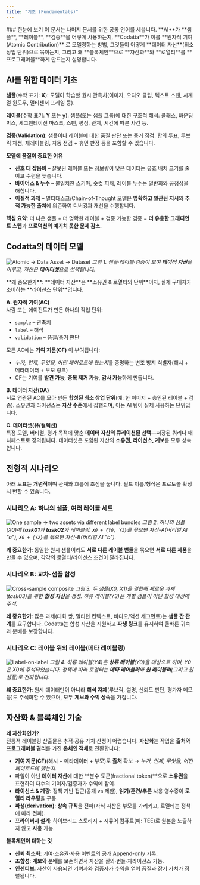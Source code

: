 ```yaml
---
title: "기초 (Fundamentals)"
---
```


<Tip>
### 한눈에 보기
이 문서는 나머지 문서를 위한 공통 언어를 세웁니다. **AI**가 **샘플**, **레이블**, **검증**을 어떻게 사용하는지, **Codatta**가 이를 **원자적 기여(Atomic Contribution)** 로 모델링하는 방법, 그것들이 어떻게 **데이터 자산**(최소 상업 단위)으로 묶이는지, 그리고 왜 **블록체인**으로 **자산화**와 **로열티**를 **프로그래머블**하게 만드는지 설명합니다.
</Tip>

## AI를 위한 데이터 기초

**샘플**(수학 표기: **X**): 모델이 학습할 원시 관측치(이미지, 오디오 클립, 텍스트 스팬, 시계열 윈도우, 멀티센서 프레임 등).

**레이블**(수학 표기: **Y** 또는 **y**): 샘플(또는 샘플 그룹)에 대한 구조적 해석: 클래스, 바운딩 박스, 세그멘테이션 마스크, 스팬, 평점, 관계, 시간에 따른 사건 등.

**검증(Validation)**: 샘플이나 레이블에 대한 품질 판단 또는 증거 점검. 합의 투표, 루브릭 채점, 재레이블링, 자동 점검 + 휴먼 판정 등을 포함할 수 있습니다.

**모델에 품질이 중요한 이유**
- **신호 대 잡음비** – 잘못된 레이블 또는 정보량이 낮은 데이터는 유효 배치 크기를 줄이고 수렴을 늦춥니다.  
- **바이어스 & 누수** – 불일치한 스키마, 숏컷 피처, 레이블 누수는 일반화와 공정성을 해칩니다.  
- **이질적 과제** – 멀티태스크/Chain-of-Thought 모델은 **명확하고 일관된 지시**와 **추적 가능한 출처**에 의존하여 디버깅과 개선을 수행합니다.

**핵심 요약**: 더 나은 샘플 + 더 명확한 레이블 + 검증 가능한 검증 =
**더 유용한 그래디언트 스텝**과 **프로덕션의 예기치 못한 문제 감소**.

## Codatta의 데이터 모델

![Atomic → Data Asset → Dataset](/en/diagrams/data_assetify_model.png)
*그림 1. 샘플·레이블·검증이 모여 **데이터 자산**을 이루고, 자산은 **데이터셋**으로 선택됩니다.*

<Callout icon="key" color="#FFC107" iconType="regular">
**왜 중요한가**: **데이터 자산**은 **소유권 & 로열티의 단위**이자, 실제 구매자가 소비하는 **라이선스 단위**입니다.
</Callout>

**A. 원자적 기여(AC)**  
사람 또는 에이전트가 만든 하나의 작업 단위:
- `sample` – 관측치
- `label` – 해석
- `validation` – 품질/증거 판단

모든 AC에는 **기여 지문(CF)** 이 부여됩니다:
- *누가, 언제, 무엇을, 어떤 페이로드에 했는지*를 증명하는 변조 방지 식별자(해시 + 메타데이터 + 부모 링크)
- CF는 기여를 **발견 가능**, **중복 제거 가능**, **감사 가능**하게 만듭니다.

**B. 데이터 자산(DA)**  
서로 연관된 AC를 모아 만든 **합성된 최소 상업 단위**(예: 한 이미지 + 승인된 레이블 + 검증). 소유권과 라이선스는 **자산 수준**에서 집행되며, 이는 AI 팀이 실제 사용하는 단위입니다.

**C. 데이터셋(뷰/컬렉션)**  
특정 모델, 버티컬, 평가 목적에 맞춘 **데이터 자산의 큐레이션된 선택**—저장된 쿼리나 매니페스트로 정의됩니다. 데이터셋은 포함된 자산의 **소유권, 라이선스, 계보**를 모두 상속합니다.

## 전형적 시나리오

<Warning> 아래 도표는 **개념적**이며 관계와 흐름에 초점을 둡니다. 필드 이름/형식은 프로토콜 확정 시 변할 수 있습니다. </Warning>

### 시나리오 A: 하나의 샘플, 여러 레이블 세트
![One sample → two assets via different label bundles](/en/diagrams/pattern01_sample_multi_label.png)
*그림 2. 하나의 샘플(X0)에 **task01**과 **task02**가 레이블링. `X0 + {Y0, Y1}`를 묶으면 자산-A(버티컬 AI "a"), `X0 + {Y2}`를 묶으면 자산-B(버티컬 AI "b").*

**왜 중요한가**: 동일한 원시 샘플이라도 **서로 다른 레이블 번들**을 묶으면 **서로 다른 제품**을 만들 수 있으며, 각각의 로열티/라이선스 조건이 달라집니다.

### 시나리오 B: 교차-샘플 합성
![Cross-sample composite](/en/diagrams/pattern02_cross_sample.png)
*그림 3. 두 샘플(X0, X1)을 결합해 새로운 과제(task03)를 위한 **합성 자산**을 생성. 하류 레이블(Y3)은 개별 샘플이 아닌 합성 대상에 주석.*

**왜 중요한가**: 많은 과제(대화 쌍, 멀티턴 컨텍스트, 비디오/액션 세그먼트)는 **샘플 간 관계**를 요구합니다. Codatta는 합성 자산을 지원하고 **파생 링크**를 유지하여 올바른 귀속과 분배를 보장합니다.

### 시나리오 C: 레이블 위의 레이블(메타 레이블링)
![Label-on-label](/en/diagrams/pattern03_label_on_label.png)
*그림 4. 하류 레이블(Y4)은 **상류 레이블**(Y0)을 대상으로 하며, Y0은 X0에 주석되었습니다. 정책에 따라 로열티는 **메타 레이블러**와 **원 레이블러**(그리고 원 샘플)로 전파됩니다.*

**왜 중요한가**: 원시 데이터만이 아니라 **해석 자체**(루브릭, 설명, 신뢰도 판단, 평가자 메모 등)도 주석화할 수 있으며, 모두 **계보와 수익 상속**을 가집니다.

## 자산화 & 블록체인 기술

**왜 자산화인가?**  
전통적 레이블링 산출물은 추적·공유·가치 산정이 어렵습니다. **자산화**는 작업을 **출처와 프로그래머블 권리**를 가진 **온체인 객체**로 전환합니다:
- **기여 지문(CF)**(해시 + 메타데이터 + 부모)로 **출처** 확보  → *누가, 언제, 무엇을, 어떤 페이로드에 했는지*.
- 파일이 아닌 **데이터 자산**에 대한 **분수 토큰(fractional token)**으로 **소유권**을 표현하여 다수의 기여자/검증자가 수익에 참여.
- **라이선스 & 계량**: 정책 기반 접근(공개 vs 제한), **읽기/훈련/추론** 사용 영수증이 **로열티 라우팅**을 구동.
- **파생(derivation)**: **상속 규칙**을 전파(자식 자산은 부모를 가리키고, 로열티는 정책에 따라 전파).
- **프라이버시 설계**: 하이브리드 스토리지 + 시큐어 컴퓨트(예: TEE)로 원본을 노출하지 않고 **사용** 가능.

**블록체인이 더하는 것**
- **신뢰 최소화**: 기여·소유권·사용 이벤트의 공개 Append-only 기록.  
- **조합성**: **계보와 분배**를 보존하면서 자산을 질의·번들·재라이선스 가능.  
- **인센티브**: 자산이 사용되면 기여자와 검증자가 수익을 얻어 품질과 장기 가치가 정렬됩니다.


